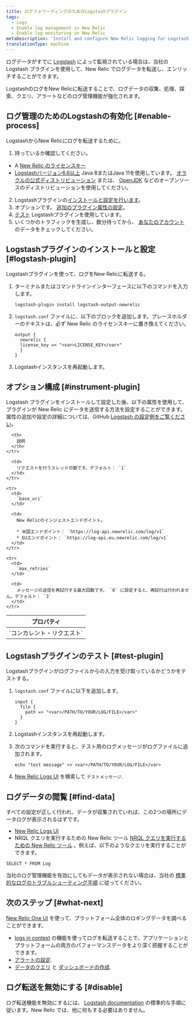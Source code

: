 ```yaml
---
title: ログフォワーディングのためのLogstashプラグイン
tags:
  - Logs
  - Enable log management in New Relic
  - Enable log monitoring in New Relic
metaDescription: 'Install and configure New Relic logging for Logstash, so you can use enhanced log management capabilities.'
translationType: machine
---
```


ログデータがすでに [Logstash](https://www.elastic.co/products/logstash) によって監視されている場合は、当社の Logstash プラグインを使用して、New Relic でログデータを転送し、エンリッチすることができます。

LogstashのログをNew Relicに転送することで、ログデータの収集、処理、探索、クエリ、アラートなどのログ管理機能が強化されます。

## ログ管理のためのLogstashの有効化 [#enable-process]

LogstashからNew Relicにログを転送するために。

1. 持っているか確認してください。

* A [New Relic のライセンスキー](/docs/apis/intro-apis/new-relic-api-keys/#ingest-license-key)
* [Logstashバージョン6.6以上](https://www.elastic.co/guide/en/logstash/current/installing-logstash.html) Java 8またはJava 11を使用しています。 [オラクルの公式ディストリビューション](http://www.oracle.com/technetwork/java/javase/downloads/index.html) または、 [OpenJDK](http://openjdk.java.net/) などのオープンソースのディストリビューションを使用してください。

2. Logstashプラグインの[インストールと設定を行います](#logstash-plugin)。
3. オプションです。 [追加のプラグイン属性の設定](#instrument-plugin)。
4. [テスト](#test-plugin) Logstashプラグインを使用しています。
5. いくつかのトラフィックを生成し、数分待ってから、 [あなたのアカウント](#find-data) のデータをチェックしてください。

## Logstashプラグインのインストールと設定 [#logstash-plugin]

Logstashプラグインを使って、ログをNew Relicに転送する。

1. ターミナルまたはコマンドラインインターフェースに以下のコマンドを入力します。

   ```
   logstash-plugin install logstash-output-newrelic
   ```

2. `logstash.conf` ファイルに、以下のブロックを追加します。プレースホルダーのテキストは、必ず New Relic のライセンスキーに置き換えてください。

   ```
   output {
     newrelic {
     license_key => "<var>LICENSE_KEY</var>"
     }
   }
   ```

3. Logstashインスタンスを再起動します。

## オプション構成 [#instrument-plugin]

Logstash プラグインをインストールして設定した後、以下の属性を使用して、プラグインが New Relic にデータを送信する方法を設定することができます。属性の追加や設定の詳細については、GitHub [Logstash の設定例をご覧ください](https://github.com/newrelic/logstash-examples/blob/master/README.md#example-configurations-for-logstash)。

<table>
  <thead>
    <tr>
      <th style={{ width: "200px" }}>
        プロパティ
      </th>

      <th>
        説明
      </th>
    </tr>
  </thead>

  <tbody>
    <tr>
      <td>
        `コンカレント・リクエスト`
      </td>

      <td>
        リクエストを行うスレッドの数です。デフォルト： `1`
      </td>
    </tr>

    <tr>
      <td>
        `base_uri`
      </td>

      <td>
        New Relicのインジェストエンドポイント。

        * 米国エンドポイント： `https://log-api.newrelic.com/log/v1`
        * EUエンドポイント： `https://log-api.eu.newrelic.com/log/v1`
      </td>
    </tr>

    <tr>
      <td>
        `max_retries`
      </td>

      <td>
        メッセージの送信を再試行する最大回数です。 `0` に設定すると、再試行は行われません。デフォルト： `3`
      </td>
    </tr>
  </tbody>
</table>

## Logstashプラグインのテスト [#test-plugin]

Logstashプラグインがログファイルからの入力を受け取っているかどうかをテストする。

1. `logstash.conf` ファイルに以下を追加します。

   ```
   input {
     file {
       path => "<var>/PATH/TO/YOUR/LOG/FILE</var>"
     }
   }
   ```

2. Logstashインスタンスを再起動します。

3. 次のコマンドを実行すると、テスト用のログメッセージがログファイルに追加されます。

   ```
   echo "test message" >> <var>/PATH/TO/YOUR/LOG/FILE</var>
   ```

4. [New Relic Logs UI](https://one.newrelic.com/launcher/logger.log-launcher) を検索して `テストメッセージ`.

## ログデータの閲覧 [#find-data]

すべての設定が正しく行われ、データが収集されていれば、この2つの場所にデータログが表示されるはずです。

* [New Relic Logs UI](https://one.newrelic.com/launcher/logger.log-launcher)
* NRQL クエリを実行するための New Relic ツール [NRQL クエリを実行するための New Relic ツール](/docs/chart-builder/use-chart-builder/choose-data/use-advanced-nrql-mode-specify-data) 。例えば、以下のようなクエリを実行することができます。

```
SELECT * FROM Log
```

当社のログ管理機能を有効にしてもデータが表示されない場合は、当社の [標準的なログのトラブルシューティング手順](/docs/logs/log-management/troubleshooting/no-log-data-appears-ui/) に従ってください。

## 次のステップ [#what-next]

[New Relic One UI](/docs/logs/log-management/ui-data/use-logs-ui/) を使って、プラットフォーム全体のロギングデータを調べることができます。

* [logs in context](/docs/logs/enable-log-management-new-relic/configure-logs-context/configure-logs-context-apm-agents/) の機能を使ってログを転送することで、アプリケーションとプラットフォームの両方のパフォーマンスデータをより深く把握することができます。
* [アラートの設定](/docs/alerts-applied-intelligence/new-relic-alerts/alert-conditions/create-alert-conditions/).
* [データのクエリ](/docs/query-your-data/explore-query-data/get-started/introduction-querying-new-relic-data/) と [ダッシュボードの作成](/docs/query-your-data/explore-query-data/dashboards/introduction-dashboards/).

## ログ転送を無効にする [#disable]

ログ転送機能を無効にするには、 [Logstash documentation](https://www.elastic.co/products/logstash) の標準的な手順に従います。New Relic では、他に何もする必要はありません。